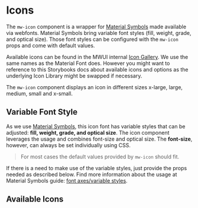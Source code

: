 
# Icons

The `mw-icon` component is a wrapper for [Material Symbols](https://developers.google.com/fonts/docs/material_symbols) made available via webfonts. Material Symbols bring variable font styles (fill, weight, grade, and optical size).
Those font styles can be configured with the `mw-icon` props and come with default values.

Available icons can be found in the MWUI internal [Icon Gallery](#available-icons). We use the same names as the Material Font does. However you might want to reference to this Storybooks docs about available icons and options as the underlying Icon Library might be swapped if necessary.

<div style={{ display: 'flex', gap: '10px', flexWrap: 'wrap', justifyContent: 'space-between' }}>
  <div style={{ width: '50%' }}>
    <p>
      The <code>mw-icon</code> component displays an icon in different sizes x-large, large, medium, small and x-small.
    </p>

  </div>
  <div style={{ width: '40%' }}>
    <div style={{ display: 'flex', gap: '10px', flexWrap: 'wrap', justifyContent: 'start' }}>
      <mw-icon icon="favorite" size="x-small"></mw-icon>
      <mw-icon icon="favorite" size="small"></mw-icon>
      <mw-icon icon="favorite" size="medium"></mw-icon>
      <mw-icon icon="favorite" size="large"></mw-icon>
    </div>
  </div>
</div>

<Canvas withSource="open">
  <Story id="components-icon--default" />
</Canvas>

## Variable Font Style

As we use [Material Symbols](https://developers.google.com/fonts/docs/material_symbols), this icon font has variable styles that can be adjusted: **fill, weight, grade, and optical size**. The icon component leverages the usage and combines font-size and optical size. The **font-size**, however, can always be set individually using CSS.

> For most cases the default values provided by `mw-icon` should fit.

If there is a need to make use of the variable styles, just provide the props needed as described below. Find more information about the usage at Material Symbols guide: [font axes/variable styles](https://developers.google.com/fonts/docs/material_symbols).

<Canvas>
  <div style={{ display: 'flex', gap: '10px', flexWrap: 'wrap', justifyContent: 'start' }}>
    <mw-icon icon="favorite" fill size="large"></mw-icon>
    <mw-icon icon="favorite" weight="700" size="large"></mw-icon>
    <mw-icon icon="favorite" weight="100" size="large"></mw-icon>
    <mw-icon icon="favorite" size="large"></mw-icon>
  </div>
</Canvas>

<ArgsTable of="mw-icon" />

## Available Icons

<mw-icon-gallery></mw-icon-gallery>

